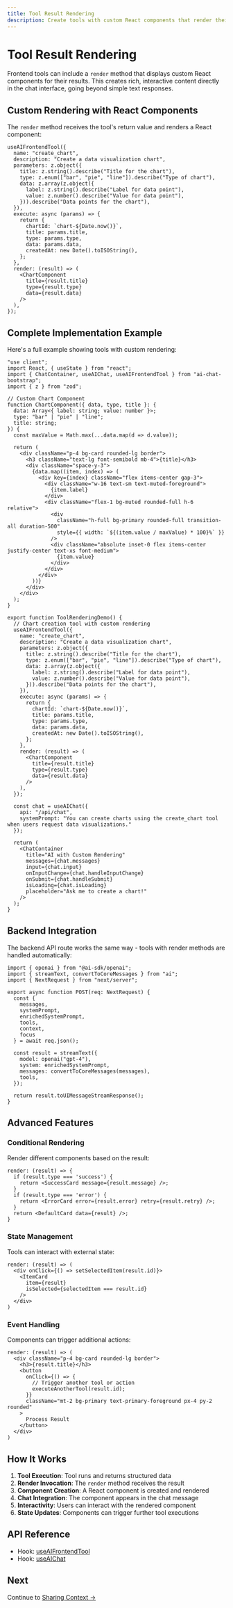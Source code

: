 ```yaml
---
title: Tool Result Rendering
description: Create tools with custom React components that render their results directly in the chat interface.
---
```



# Tool Result Rendering

Frontend tools can include a `render` method that displays custom React components for their results. This creates rich, interactive content directly in the chat interface, going beyond simple text responses.

<LiveCodeExample code={TOOL_RENDERING_SOURCE}>
  <ToolRenderingExample />
</LiveCodeExample>

## Custom Rendering with React Components

The `render` method receives the tool's return value and renders a React component:

```tsx
useAIFrontendTool({
  name: "create_chart",
  description: "Create a data visualization chart",
  parameters: z.object({
    title: z.string().describe("Title for the chart"),
    type: z.enum(["bar", "pie", "line"]).describe("Type of chart"),
    data: z.array(z.object({
      label: z.string().describe("Label for data point"),
      value: z.number().describe("Value for data point"),
    })).describe("Data points for the chart"),
  }),
  execute: async (params) => {
    return {
      chartId: `chart-${Date.now()}`,
      title: params.title,
      type: params.type,
      data: params.data,
      createdAt: new Date().toISOString(),
    };
  },
  render: (result) => (
    <ChartComponent
      title={result.title}
      type={result.type}
      data={result.data}
    />
  ),
});
```

## Complete Implementation Example

Here's a full example showing tools with custom rendering:

```tsx
"use client";
import React, { useState } from "react";
import { ChatContainer, useAIChat, useAIFrontendTool } from "ai-chat-bootstrap";
import { z } from "zod";

// Custom Chart Component
function ChartComponent({ data, type, title }: { 
  data: Array<{ label: string; value: number }>; 
  type: "bar" | "pie" | "line";
  title: string;
}) {
  const maxValue = Math.max(...data.map(d => d.value));
  
  return (
    <div className="p-4 bg-card rounded-lg border">
      <h3 className="text-lg font-semibold mb-4">{title}</h3>
      <div className="space-y-3">
        {data.map((item, index) => (
          <div key={index} className="flex items-center gap-3">
            <div className="w-16 text-sm text-muted-foreground">
              {item.label}
            </div>
            <div className="flex-1 bg-muted rounded-full h-6 relative">
              <div
                className="h-full bg-primary rounded-full transition-all duration-500"
                style={{ width: `${(item.value / maxValue) * 100}%` }}
              />
              <div className="absolute inset-0 flex items-center justify-center text-xs font-medium">
                {item.value}
              </div>
            </div>
          </div>
        ))}
      </div>
    </div>
  );
}

export function ToolRenderingDemo() {
  // Chart creation tool with custom rendering
  useAIFrontendTool({
    name: "create_chart",
    description: "Create a data visualization chart",
    parameters: z.object({
      title: z.string().describe("Title for the chart"),
      type: z.enum(["bar", "pie", "line"]).describe("Type of chart"),
      data: z.array(z.object({
        label: z.string().describe("Label for data point"),
        value: z.number().describe("Value for data point"),
      })).describe("Data points for the chart"),
    }),
    execute: async (params) => {
      return {
        chartId: `chart-${Date.now()}`,
        title: params.title,
        type: params.type,
        data: params.data,
        createdAt: new Date().toISOString(),
      };
    },
    render: (result) => (
      <ChartComponent
        title={result.title}
        type={result.type}
        data={result.data}
      />
    ),
  });

  const chat = useAIChat({
    api: "/api/chat",
    systemPrompt: "You can create charts using the create_chart tool when users request data visualizations."
  });

  return (
    <ChatContainer
      title="AI with Custom Rendering"
      messages={chat.messages}
      input={chat.input}
      onInputChange={chat.handleInputChange}
      onSubmit={chat.handleSubmit}
      isLoading={chat.isLoading}
      placeholder="Ask me to create a chart!"
    />
  );
}
```

## Backend Integration

The backend API route works the same way - tools with render methods are handled automatically:

```tsx
import { openai } from "@ai-sdk/openai";
import { streamText, convertToCoreMessages } from "ai";
import { NextRequest } from "next/server";

export async function POST(req: NextRequest) {
  const {
    messages,
    systemPrompt,
    enrichedSystemPrompt,
    tools,
    context,
    focus
  } = await req.json();

  const result = streamText({
    model: openai("gpt-4"),
    system: enrichedSystemPrompt,
    messages: convertToCoreMessages(messages),
    tools,
  });

  return result.toUIMessageStreamResponse();
}
```

## Advanced Features

### Conditional Rendering

Render different components based on the result:

```tsx
render: (result) => {
  if (result.type === 'success') {
    return <SuccessCard message={result.message} />;
  }
  if (result.type === 'error') {
    return <ErrorCard error={result.error} retry={result.retry} />;
  }
  return <DefaultCard data={result} />;
}
```

### State Management

Tools can interact with external state:

```tsx
render: (result) => (
  <div onClick={() => setSelectedItem(result.id)}>
    <ItemCard 
      item={result} 
      isSelected={selectedItem === result.id}
    />
  </div>
)
```

### Event Handling

Components can trigger additional actions:

```tsx
render: (result) => (
  <div className="p-4 bg-card rounded-lg border">
    <h3>{result.title}</h3>
    <button 
      onClick={() => {
        // Trigger another tool or action
        executeAnotherTool(result.id);
      }}
      className="mt-2 bg-primary text-primary-foreground px-4 py-2 rounded"
    >
      Process Result
    </button>
  </div>
)
```

## How It Works

1. **Tool Execution**: Tool runs and returns structured data
2. **Render Invocation**: The `render` method receives the result
3. **Component Creation**: A React component is created and rendered
4. **Chat Integration**: The component appears in the chat message
5. **Interactivity**: Users can interact with the rendered component
6. **State Updates**: Components can trigger further tool executions

## API Reference

- Hook: [useAIFrontendTool](/api/hooks/use-ai-frontend-tool)
- Hook: [useAIChat](/api/hooks/use-ai-chat)

## Next

Continue to [Sharing Context →](/chat/ai-context)